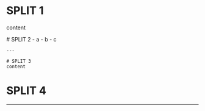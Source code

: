 # SPLIT 1
content

<Nested>
    # SPLIT 2
    - a
    - b
    - c
    
    ---
    
    # SPLIT 3
    content

</Nested>

# SPLIT 4

---

